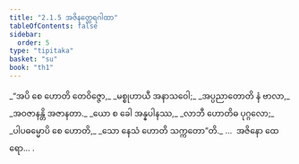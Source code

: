```yaml
---
title: "2.1.5 အဇိနတ္ထေရဂါထာ"
tableOfContents: false
sidebar:
  order: 5
type: "tipitaka"
basket: "su"
book: "th1"
---
```



<DynamicBreadcrumb />

<Division number="129" book="th1" e="ch" v="19" p="248">

<Paragraph number="286" type="verses" book="th1">
_“အပိ စေ ဟောတိ တေဝိဇ္ဇော,_  
_မစ္စုဟာယီ အနာသဝေါ;_  
_အပ္ပညာတောတိ နံ ဗာလာ,_  
_အဝဇာနန္တိ အဇာနတာ._  

</Paragraph>

</Division>
<Division number="130" book="th1" e="ch" v="19" p="248">

<Paragraph number="287" type="verses" book="th1">
_ယော စ ခေါ အန္နပါနဿ,_  
_လာဘီ ဟောတိဓ ပုဂ္ဂလော;_  
_ပါပဓမ္မောပိ စေ ဟောတိ,_  
_သော နေသံ ဟောတိ သက္ကတော”တိ._  


</Paragraph>
</Division>

<Paragraph number="288" type="center" book="th1">
…  အဇိနော ထေရော… .
</Paragraph>